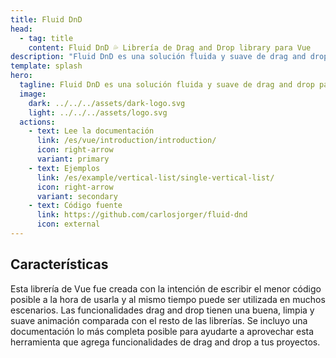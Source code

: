 ```yaml
---
title: Fluid DnD
head:
  - tag: title
    content: Fluid DnD 💦 Librería de Drag and Drop library para Vue
description: "Fluid DnD es una solución fluida y suave de drag and drop para listas completamente animadas. Actualmente con soporte para Vue 3, React y Svelte"
template: splash
hero:
  tagline: Fluid DnD es una solución fluida y suave de drag and drop para listas completamente animadas.
  image:
    dark: ../../../assets/dark-logo.svg
    light: ../../../assets/logo.svg
  actions:
    - text: Lee la documentación
      link: /es/vue/introduction/introduction/
      icon: right-arrow
      variant: primary
    - text: Ejemplos
      link: /es/example/vertical-list/single-vertical-list/
      icon: right-arrow
      variant: secondary
    - text: Código fuente
      link: https://github.com/carlosjorger/fluid-dnd
      icon: external
---
```



## Características

<CardGrid>
	<Card title="Fácil y flexible" icon="pen">
		Esta librería de Vue fue creada con la intención de escribir el menor código posible a la hora
		de usarla y al mismo tiempo puede ser utilizada en muchos escenarios.
	</Card>
	<Card title="Limpia y animada" icon="rocket">
		Las funcionalidades drag and drop tienen una buena, limpia y suave animación comparada con el
		resto de las librerías.
	</Card>
	<Card title="Completamente documentado" icon="open-book">
		Se incluyo una documentación lo más completa posible para ayudarte a aprovechar esta herramienta
		que agrega funcionalidades de drag and drop a tus proyectos.
	</Card>
</CardGrid>
